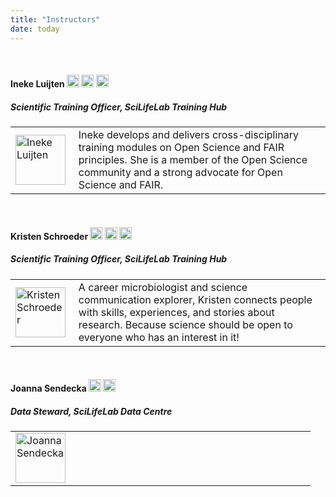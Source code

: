 ```yaml
---
title: "Instructors"
date: today
---
```



<br/>


#### Ineke Luijten <a href="https://orcid.org/0000-0001-5768-275X" rel="orcid"><img src="img/ORCID_Logomark.png" alt="" width="20" height="20"/></a> <a href="https://www.linkedin.com/in/inekeluijten/?originalSubdomain=se" rel="LinkedIn"><img src="img/Linkedin.png" alt="" width="20" height="20"/></a> <a href="https://github.com/InekeL" rel="GitHub"><img src="img/Github.png" alt="" width="20" height="20"/></a>  
##### Scientific Training Officer, SciLifeLab Training Hub  

<table>
<tr>
    <td style="width: 20%;"><img src="img/InekeLuijten.png" alt="Ineke Luijten" width="80"></td>
    <td style="width: 80%;">Ineke develops and delivers cross-disciplinary training modules on Open Science and FAIR principles. She is a member of the Open Science community and a strong advocate for Open Science and FAIR. </td>
</tr>
</table>
  
    
<br/>

#### Kristen Schroeder <a href="https://orcid.org/0000-0002-6271-4530" rel="orcid"><img src="img/ORCID_Logomark.png" alt="" width="20" height="20"/></a> <a href="https://www.linkedin.com/in/kristen-schroeder-7b418470/" rel="LinkedIn"><img src="img/Linkedin.png" alt="" width="20" height="20"/></a> <a href="https://github.com/kristen-schroeder" rel="GitHub"><img src="img/Github.png" alt="" width="20" height="20"/></a>  
##### Scientific Training Officer, SciLifeLab Training Hub  

<table>
<tr>
    <td style="width: 20%;"><img src="img/KristenSchroeder.jpeg" alt="Kristen Schroeder" width="80"></td>
    <td style="width: 80%;"> A career microbiologist and science communication explorer, Kristen connects people with skills, experiences, and stories about research. Because science should be open to everyone who has an interest in it! </td>
</tr>
</table>

<br/>

#### Joanna Sendecka <a href="https://orcid.org/0009-0002-6665-2856" rel="orcid"><img src="img/ORCID_Logomark.png" alt="" width="20" height="20"/></a> <a href="https://www.linkedin.com/in/joanna-sendecka-0a19ab8b/" rel="LinkedIn"><img src="img/Linkedin.png" alt="" width="20" height="20"/></a>  
##### Data Steward, SciLifeLab Data Centre   


<table>
<tr>
    <td style="width: 20%;"><img src="img/JoannaSendecka.jpeg" alt="Joanna Sendecka" width="80"></td>
    <td style="width: 80%;">    </td>
</tr>
</table>
  
    
<br/>

